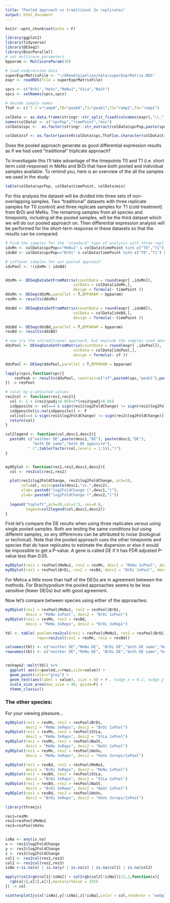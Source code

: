 ```yaml
---
title: "Pooled approach vs traditional 3x replicates"
output: html_document
---
```


```r
knitr::opts_chunk$set(echo = F)
```


```r
library(ggplot2)
library(tidyverse)
library(DESeq2)
library(BiocParallel)
# set multicore parameters
bpparam <- MulticoreParam(30)


```

```r
# load exdpression data
superExprMatrixFile <- "~/GRewd/pipeline/data/superExprMatrix.RDS"
expr <- readRDS(file = superExprMatrixFile)  

spcs <- c("BrDi","HoVu","MeNu1","StLa","NaSt")
spcs <- setNames(spcs,spcs)

# decode sample names
TtoF <- c(`T-1`="ramp0",T0="peak0",T1="peak1",T3="ramp1",T4="ramp1")

colData <- as.data.frame(stringr::str_split_fixed(colnames(expr),"\\.",4)[ ,1:3])
names(colData) <- c("spcPop","timePoint","mix")
colData$spc <-  as.factor(stringr::str_extract(colData$spcPop,paste(spcs,collapse="|")))

colData$sf <- as.factor(paste0(colData$spc,TtoF[as.character(colData$timePoint)]))

```



Does the pooled approach generate as good differential expression results as if we had used "traditional" triplicate approach?

To investiagate this I'll take advantage of the timepoints T0 and T1 (i.e. short term cold-response) in MeNu and BrDi that have both pooled and individual samples available. To remind you, here is an overview of the all the samples we used in the study:

```r
table(colData$spcPop, colData$timePoint, colData$mix)
```

For this analysis the dataset will be divided into three sets of non-overlapping samples. Two "traditional" datasets with three replicate samples for T0 (control) and three replicate samples for T1 (cold treatment) from BrDi and MeNu. The remaining samples from all species and timepoints, including all the pooled samples, will be the third dataset which we will do our pooled approach on. Then differential expression analysis will be performed for the short-term response in these datasets so that the results can be compared.

```r
# Find the samples for the "standard" type of analysis with three replicates
idxMn <- colData$spcPop=="MeNu1" & colData$timePoint %in% c("T0","T1") & colData$mix=="ind" 
idxBd <- colData$spcPop=="BrDi" & colData$timePoint %in% c("T0","T1") & colData$mix=="ind" 

# Leftover samples for our pooled approach
idxPool <- !(idxMn | idxBd)


ddsMn <- DESeqDataSetFromMatrix(countData = round(expr[ ,idxMn]),
                              colData = colData[idxMn,],
                              design = formula(~ timePoint ))
ddsMn <- DESeq(ddsMn,parallel = T,BPPARAM = bpparam)
resMn <- results(ddsMn)

ddsBd <- DESeqDataSetFromMatrix(countData = round(expr[ ,idxBd]),
                              colData = colData[idxBd,],
                              design = formula(~ timePoint ))

ddsBd <- DESeq(ddsBd,parallel = T,BPPARAM = bpparam)
resBd <- results(ddsBd)

# now try the untraditional approach, but explude the samples used above
ddsPool <- DESeqDataSetFromMatrix(countData = round(expr[ ,idxPool]),
                              colData = colData[idxPool,],
                              design = formula(~ sf ))

ddsPool <- DESeq(ddsPool,parallel = T,BPPARAM = bpparam)

lapply(spcs,function(spc){
    resPeak <- results(ddsPool, contrast=c("sf",paste0(spc,"peak1"),paste0(spc,"peak0")))
}) -> resPool

```

```r
# color by p-adjusted values
res2col <- function(res1,res2){
  col <- 1 + (res1$padj<0.05)+2*(res2$padj<0.05)
  isOpposite <- col==4 & sign(res1$log2FoldChange) != sign(res2$log2FoldChange)
  isOpposite[is.na(isOpposite)] <- F
  col[col==4 & sign(res1$log2FoldChange) != sign(res2$log2FoldChange)] <- 5
  return(col)  
}

col2legend <- function(col,desc1,desc2){
  paste0( c("neither DE",paste(desc1,"DE"), paste(desc2,"DE"),
            "both DE same","both DE opposite"),
          " (",table(factor(col,levels = 1:5)),")")
}


myDEplot <- function(res1,res2,desc1,desc2){
  col <- res2col(res1,res2)

  plot(res1$log2FoldChange, res2$log2FoldChange, pch=20,
       col=col, main=paste(desc1,"vs.",desc2),
       xlab= paste0("log2FoldChange (",desc1,")"),
       ylab= paste0("log2FoldChange (",desc2,")"))
  
  legend("topleft",pch=20,col=1:5, cex=0.8,
         legend=col2legend(col,desc1,desc2))
}

```

First let's compare the DE results when using three replicates versus using single pooled samples. Both are testing the same conditions but using different samples, so any differences can be attributed to noise (biological or technical). Note that the pooled approach uses the other timepoints and species that do have replicates to estimate the dispersion or else it would be impossible to get a P-value. A gene is called DE if it has FDR adjusted P-value less than 0.05.

```r
myDEplot(res1 = resPool$MeNu1, res2 = resMn, desc1 = "MeNu 1xPool", desc2 = "MeNu 3xRep")
myDEplot(res1 = resPool$BrDi, res2 = resBd, desc1 = "BrDi 1xPool", desc2 = "BrDi 3xRep")
```

For Melica a little more than half of the DEGs are in agreement between the methods. For Brachypodium the pooled approaches seems to be less sensitive (fewer DEGs) but with good agreement.

Now let's compare between species using either of the approaches:

```r
myDEplot(res1 = resPool$MeNu1, res2 = resPool$BrDi, 
         desc1 = "MeNu 1xPool", desc2 = "BrDi 1xPool")
myDEplot(res1 = resMn, res2 = resBd, 
         desc1 = "MeNu 3xReps", desc2 = "BrDi 3xReps")
```

```r
tbl <- table( pooled=res2col(res1 = resPool$MeNu1, res2 = resPool$BrDi),
              reps=res2col(res1 = resMn, res2 = resBd))

colnames(tbl) <- c("neither DE","MeNu DE", "BrDi DE","both DE same","both DE opposite")
rownames(tbl) <- c("neither DE","MeNu DE", "BrDi DE","both DE same","both DE opposite")


reshape2::melt(tbl) %>% 
  ggplot( aes(x=pooled,y=reps,size=value)) +
  geom_point(color="grey") +
  geom_text(aes(label = value), size = 4) + # , nudge_x = 0.2, nudge_y = 0.2
  scale_size_area(max_size = 40, guide=F) +
  theme_classic()
```





### The other species:

For your viewing pleasure...

```r
myDEplot(res1 = resMn, res2 = resPool$BrDi, 
         desc1 = "MeNu 3xReps", desc2 = "BrDi 1xPool")
myDEplot(res1 = resMn, res2 = resPool$StLa, 
         desc1 = "MeNu 3xReps", desc2 = "StLa 1xPool")
myDEplot(res1 = resMn, res2 = resPool$NaSt, 
         desc1 = "MeNu 3xReps", desc2 = "NaSt 1xPool")
myDEplot(res1 = resMn, res2 = resPool$HoVu, 
         desc1 = "MeNu 3xReps", desc2 = "HoVu 3xreps/1xPool")
```

```r
myDEplot(res1 = resBd, res2 = resPool$MeNu1, 
         desc1 = "BrDi 3xReps", desc2 = "MeNu 1xPool")
myDEplot(res1 = resBd, res2 = resPool$StLa, 
         desc1 = "BrDi 3xReps", desc2 = "StLa 1xPool")
myDEplot(res1 = resBd, res2 = resPool$NaSt, 
         desc1 = "BrDi 3xReps", desc2 = "NaSt 1xPool")
myDEplot(res1 = resBd, res2 = resPool$HoVu, 
         desc1 = "BrDi 3xReps", desc2 = "HoVu 3xreps/1xPool")
```

```r
library(threejs)

res1=resMn
res2=resPool$MeNu1
res3=resPool$HoVu


isNa <- any(is.na)
x <- res1$log2FoldChange
y <- res2$log2FoldChange
z <- res3$log2FoldChange
col1 <- res2col(res1,res3)
col2 <- res2col(res2,res3)
isNa <-is.na(x) | is.na(y) | is.na(z) | is.na(col1) | is.na(col2)

apply((col2rgb(col1[!isNa]) + col2rgb(col2[!isNa]))/2,2,function(x){
  rgb(x[1],x[2],x[3],maxColorValue = 255)
}) -> col

scatterplot3js(x[!isNa],y[!isNa],z[!isNa],color = col,renderer = "webgl")
```
